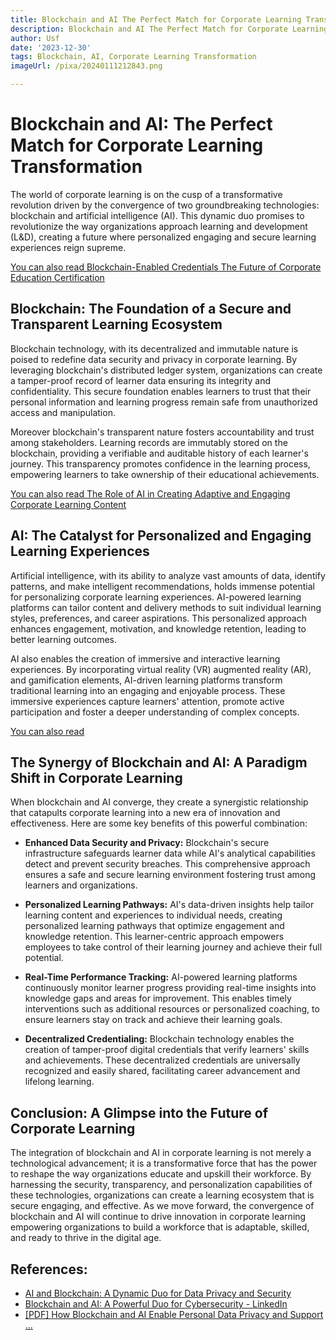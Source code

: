 ```yaml
---
title: Blockchain and AI The Perfect Match for Corporate Learning Transformation
description: Blockchain and AI The Perfect Match for Corporate Learning Transformation
author: Usf
date: '2023-12-30'
tags: Blockchain, AI, Corporate Learning Transformation
imageUrl: /pixa/20240111212843.png

---
```

# Blockchain and AI: The Perfect Match  for Corporate Learning Transformation

The world of corporate learning is on the cusp  of a  transformative revolution driven by  the convergence of two groundbreaking technologies: blockchain and artificial intelligence (AI). This dynamic duo  promises to  revolutionize the way organizations approach learning  and development (L&D), creating a future where personalized engaging and secure learning experiences reign supreme.

[You can also read Blockchain-Enabled Credentials The Future of Corporate Education Certification](Blockchain-Enabled%20Credentials%20The%20Future%20of%20Corporate%20Education%20Certification)


## Blockchain:  The Foundation of a Secure and Transparent Learning Ecosystem

Blockchain technology, with its decentralized  and immutable nature is poised to  redefine data security and privacy  in corporate  learning. By leveraging blockchain's distributed ledger system, organizations can create  a tamper-proof record of learner data ensuring its integrity and confidentiality. This secure foundation enables  learners to trust that their personal information and learning progress remain safe  from unauthorized access and manipulation.

Moreover blockchain's  transparent nature fosters accountability and trust among stakeholders. Learning records are immutably stored on the blockchain, providing a verifiable and auditable history of each learner's journey. This transparency promotes  confidence in the learning process, empowering learners to take ownership of their educational achievements.

[You can also read The Role of AI  in Creating Adaptive and Engaging Corporate  Learning Content](The%20Role%20of%20AI%20in%20Creating%20Adaptive%20and%20Engaging%20Corporate%20Learning%20Content)


## AI: The Catalyst for Personalized and Engaging Learning Experiences

Artificial intelligence, with its ability  to analyze vast amounts of data, identify patterns, and make intelligent recommendations, holds immense potential for personalizing corporate learning experiences.  AI-powered learning platforms can tailor content and  delivery methods to suit individual learning styles, preferences, and career aspirations. This personalized  approach enhances engagement, motivation, and knowledge retention, leading to better learning outcomes.

AI also enables the creation  of immersive and interactive learning experiences. By incorporating virtual reality (VR) augmented reality (AR), and gamification elements, AI-driven  learning platforms  transform traditional learning into an engaging and enjoyable process. These immersive experiences capture learners' attention,  promote active participation  and foster a deeper  understanding of complex concepts.

[You can also read ]()


## The Synergy of Blockchain  and AI: A Paradigm Shift in Corporate Learning

When blockchain and AI converge, they create a synergistic relationship that catapults corporate learning into a new era of innovation and effectiveness. Here are some key benefits of this powerful  combination:

* **Enhanced  Data Security and Privacy:** Blockchain's secure  infrastructure safeguards learner data while AI's analytical capabilities detect and  prevent security breaches. This comprehensive approach ensures a safe  and secure learning environment fostering trust among learners  and organizations.

* **Personalized Learning Pathways:** AI's data-driven insights help tailor  learning  content and experiences  to  individual needs, creating personalized  learning pathways that optimize engagement and knowledge retention.  This learner-centric approach empowers  employees  to take control of their learning journey and achieve their full potential.

* **Real-Time Performance Tracking:** AI-powered  learning  platforms continuously monitor learner progress providing real-time insights into  knowledge gaps and areas for improvement. This enables timely interventions such as  additional resources or personalized coaching, to ensure learners stay on track and achieve their learning goals.

* **Decentralized Credentialing:** Blockchain technology enables the creation of tamper-proof digital  credentials  that verify learners' skills and achievements.  These decentralized credentials are universally recognized and  easily shared, facilitating career advancement and  lifelong learning.

## Conclusion: A Glimpse into the Future of Corporate Learning

The integration of  blockchain and AI in corporate learning is  not merely a technological advancement; it is a transformative force that has the power to reshape the way organizations educate and upskill their workforce. By harnessing the security, transparency,  and personalization capabilities of these technologies, organizations can create a learning ecosystem that  is secure engaging, and effective. As we move forward, the  convergence of blockchain and AI will continue to drive innovation in corporate learning empowering organizations  to build  a workforce that is adaptable, skilled, and ready  to thrive in the digital age.

## References:
- [AI and Blockchain: A Dynamic Duo for Data Privacy and Security](https://www.linkedin.com/pulse/ai-blockchain-dynamic-duo-data-privacy-security-charles-a-dyer)
- [Blockchain and AI: A Powerful Duo for Cybersecurity - LinkedIn](https://www.linkedin.com/pulse/blockchain-ai-powerful-duo-cybersecurity-varteq)
- [[PDF] How Blockchain and AI Enable Personal Data Privacy and Support ...](https://pdxscholar.library.pdx.edu/cgi/viewcontent.cgi?article=1236&context=busadmin_fac)
